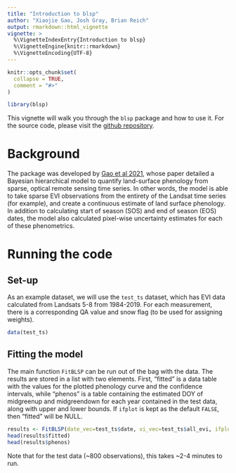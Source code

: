 ```yaml
---
title: "Introduction to blsp"
author: "Xiaojie Gao, Josh Gray, Brian Reich"
output: rmarkdown::html_vignette
vignette: >
  %\VignetteIndexEntry{Introduction to blsp}
  %\VignetteEngine{knitr::rmarkdown}
  %\VignetteEncoding{UTF-8}
---
```


```r
knitr::opts_chunk$set(
  collapse = TRUE,
  comment = "#>"
)
```

```r
library(blsp)
```

This vignette will walk you through the `blsp` package and how to use it. For the source code, please visit the [github repository](https://github.com/MrJGao/Bayesian_LSP).

# Background
The package was developed by [Gao et al 2021](https://www.sciencedirect.com/science/article/pii/S0034425721002029?via%3Dihub), whose paper detailed a Bayesian hierarchical model to quantify land-surface phenology from sparse, optical remote sensing time series. In other words, the model is able to take sparse EVI observations from the entirety of the Landsat time series (for example), and create a continuous estimate of land surface phenology. In addition to calculating start of season (SOS) and end of season (EOS) dates, the model also calculated pixel-wise uncertainty estimates for each of these phenometrics.

# Running the code
## Set-up
As an example dataset, we will use the `test_ts` dataset, which has EVI data calculated from Landsats 5-8 from 1984-2019. For each measurement, there is a corresponding QA value and snow flag (to be used for assigning weights).
```r
data(test_ts)
```

## Fitting the model
The main function `FitBLSP` can be run out of the bag with the data. The results are stored in a list with two elements. First, "fitted" is a data table with the values for the plotted phenology curve and the confidence intervals, while "phenos" is a table containing the estimated DOY of midgreenup and midgreendown for each year contained in the test data, along with upper and lower bounds. If `ifplot` is kept as the default `FALSE`, then "fitted" will be NULL.
```r
results <- FitBLSP(date_vec=test_ts$date, vi_vec=test_ts$all_evi, ifplot=TRUE)
head(results$fitted)
head(results$phenos)
```

Note that for the test data (~800 observations), this takes ~2-4 minutes to run.